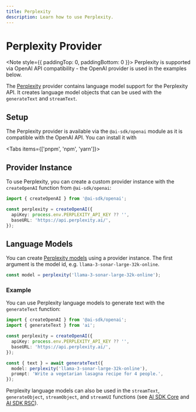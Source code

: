 ```yaml
---
title: Perplexity
description: Learn how to use Perplexity.
---
```


# Perplexity Provider

<Note style={{ paddingTop: 0, paddingBottom: 0 }}>
  Perplexity is supported via OpenAI API compatibility - the OpenAI provider is
  used in the examples below.
</Note>

The [Perplexity](https://docs.perplexity.ai/) provider contains language model support for the Perplexity API.
It creates language model objects that can be used with the `generateText` and `streamText`.

## Setup

The Perplexity provider is available via the `@ai-sdk/openai` module as it is compatible with the OpenAI API.
You can install it with

<Tabs items={['pnpm', 'npm', 'yarn']}>
  <Tab>
    <Snippet text="pnpm add @ai-sdk/openai" dark />
  </Tab>
  <Tab>
    <Snippet text="npm install @ai-sdk/openai" dark />
  </Tab>
  <Tab>
    <Snippet text="yarn add @ai-sdk/openai" dark />
  </Tab>
</Tabs>

## Provider Instance

To use Perplexity, you can create a custom provider instance with the `createOpenAI` function from `@ai-sdk/openai`:

```ts
import { createOpenAI } from '@ai-sdk/openai';

const perplexity = createOpenAI({
  apiKey: process.env.PERPLEXITY_API_KEY ?? '',
  baseURL: 'https://api.perplexity.ai/',
});
```

## Language Models

You can create [Perplexity models](https://docs.perplexity.ai/docs/model-cards) using a provider instance.
The first argument is the model id, e.g. `llama-3-sonar-large-32k-online`.

```ts
const model = perplexity('llama-3-sonar-large-32k-online');
```

### Example

You can use Perplexity language models to generate text with the `generateText` function:

```ts
import { createOpenAI } from '@ai-sdk/openai';
import { generateText } from 'ai';

const perplexity = createOpenAI({
  apiKey: process.env.PERPLEXITY_API_KEY ?? '',
  baseURL: 'https://api.perplexity.ai/',
});

const { text } = await generateText({
  model: perplexity('llama-3-sonar-large-32k-online'),
  prompt: 'Write a vegetarian lasagna recipe for 4 people.',
});
```

Perplexity language models can also be used in the `streamText`, `generateObject`, `streamObject`, and `streamUI` functions
(see [AI SDK Core](/docs/ai-sdk-core) and [AI SDK RSC](/docs/ai-sdk-rsc)).
